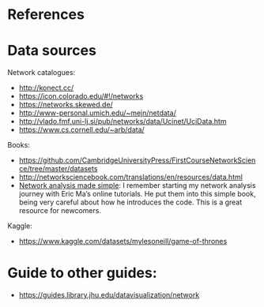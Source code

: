 # References {.unnumbered}

::: {#refs}
:::

# Data sources

Network catalogues:

 - [http://konect.cc/](http://konect.cc/)
 - [https://icon.colorado.edu/#!/networks](https://icon.colorado.edu/#!/networks)
 - [https://networks.skewed.de/](https://networks.skewed.de/)
 - [http://www-personal.umich.edu/~mejn/netdata/](http://www-personal.umich.edu/~mejn/netdata/)
 - [http://vlado.fmf.uni-lj.si/pub/networks/data/Ucinet/UciData.htm](http://vlado.fmf.uni-lj.si/pub/networks/data/Ucinet/UciData.htm)
 - [https://www.cs.cornell.edu/~arb/data/](https://www.cs.cornell.edu/~arb/data/)

Books:

- [https://github.com/CambridgeUniversityPress/FirstCourseNetworkScience/tree/master/datasets](https://github.com/CambridgeUniversityPress/FirstCourseNetworkScience/tree/master/datasets)
- [http://networksciencebook.com/translations/en/resources/data.html](http://networksciencebook.com/translations/en/resources/data.html)
- [Network analysis made simple](https://ericmjl.github.io/Network-Analysis-Made-Simple/): I remember starting my network analysis journey with Eric Ma's online tutorials. He put them into this simple book, being very careful about how he introduces the code. This is a great resource for newcomers. 

 Kaggle:

- [https://www.kaggle.com/datasets/mylesoneill/game-of-thrones](https://www.kaggle.com/datasets/mylesoneill/game-of-thrones)

# Guide to other guides:

 - [https://guides.library.jhu.edu/datavisualization/network](https://guides.library.jhu.edu/datavisualization/network)
